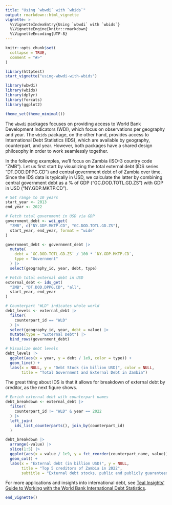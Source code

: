```yaml
---
title: "Using `wbwdi` with `wbids`"
output: rmarkdown::html_vignette
vignette: >
  %\VignetteIndexEntry{Using `wbwdi` with `wbids`}
  %\VignetteEngine{knitr::rmarkdown}
  %\VignetteEncoding{UTF-8}
---
```


```r
knitr::opts_chunk$set(
  collapse = TRUE,
  comment = "#>"
)
```

```r
library(httptest)
start_vignette("using-wbwdi-with-wbids")
```

```r
library(wbwdi)
library(wbids)
library(dplyr)
library(forcats)
library(ggplot2)

theme_set(theme_minimal())
```

The `wbwdi` packages focuses on providing access to World Bank Development Indicators (WDI), which focus on observations per geography and year. The `wbids` package, on the other hand, provides access to International Debt Statistics (IDS), which are available by geography, counterpart, and year. However, both packages have a shared design philosophy in order to work seamlessly together. 

In the following examples, we'll focus on Zambia (ISO-3 country code "ZMB"). Let us first start by visualizing the total external debt (IDS series "DT.DOD.DPPG.CD") and central government debt of of Zambia over time. Since the IDS data is typically in USD, we calculate the latter by combining central government debt as a % of GDP ("GC.DOD.TOTL.GD.ZS") with GDP in USD ("NY.GDP.MKTP.CD").

```r
# Set range to 10 years
start_year <- 2013
end_year <- 2022

# Fetch total government in USD via GDP
government_debt <- wdi_get(
  "ZMB", c("NY.GDP.MKTP.CD", "GC.DOD.TOTL.GD.ZS"),
  start_year, end_year, format = "wide"
)

government_debt <- government_debt |>
  mutate(
    debt = `GC.DOD.TOTL.GD.ZS` / 100 * `NY.GDP.MKTP.CD`,
    type = "Government"
  ) |>
  select(geography_id, year, debt, type)

# Fetch total external debt in USD
external_debt <- ids_get(
  "ZMB", "DT.DOD.DPPG.CD", "all",
  start_year, end_year
)

# Counterpart "WLD" indicates whole world
debt_levels <- external_debt |>
  filter(
    counterpart_id == "WLD"
  ) |>
  select(geography_id, year, debt = value) |>
  mutate(type = "External Debt") |>
  bind_rows(government_debt)

# Visualize debt levels
debt_levels |>
  ggplot(aes(x = year, y = debt / 1e9, color = type)) +
  geom_line() +
  labs(x = NULL, y = "Debt Stock (in billion USD)", color = NULL,
       title = "Total Government and External Debt in Zambia")
```

The great thing about IDS is that it allows for breakdown of external debt by creditor, as the next figure shows.

```r
# Enrich external debt with counterpart names
debt_breakdown <- external_debt |>
  filter(
    counterpart_id != "WLD" & year == 2022
  ) |>
  left_join(
    ids_list_counterparts(), join_by(counterpart_id)
  )

debt_breakdown |>
  arrange(-value) |>
  slice(1:5) |>
  ggplot(aes(x = value / 1e9, y = fct_reorder(counterpart_name, value))) +
  geom_col() +
  labs(x = "External debt (in billion USD)", y = NULL,
       title = "Top 5 creditors of Zambia in 2022",
       subtitle = "External debt stocks, public and publicly guaranteed")
```

For more applications and insights into international debt, see [Teal Insights' Guide to Working with the World Bank International Debt Statistics](https://teal-insights.github.io/teal-insights-guide-to-wbids/).

```r
end_vignette()
```
